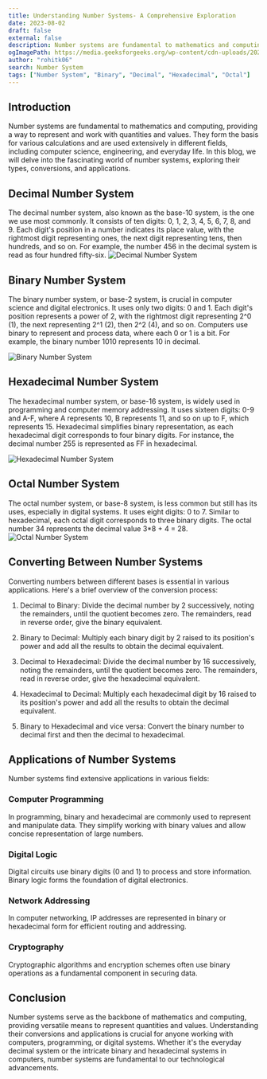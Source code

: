```yaml
---
title: Understanding Number Systems- A Comprehensive Exploration
date: 2023-08-02
draft: false
external: false
description: Number systems are fundamental to mathematics and computing, providing a way to represent and work with quantities and values. They form the basis for various calculations and are used extensively in different fields, including computer science, engineering, and everyday life. In this blog, we will delve into the fascinating world of number systems, exploring their types, conversions, and applications.
ogImagePath: https://media.geeksforgeeks.org/wp-content/cdn-uploads/20200918224434/Number-System.png
author: "rohitk06"
search: Number System
tags: ["Number System", "Binary", "Decimal", "Hexadecimal", "Octal"]
---
```




## Introduction

Number systems are fundamental to mathematics and computing, providing a way to represent and work with quantities and values. They form the basis for various calculations and are used extensively in different fields, including computer science, engineering, and everyday life. In this blog, we will delve into the fascinating world of number systems, exploring their types, conversions, and applications.

## Decimal Number System

The decimal number system, also known as the base-10 system, is the one we use most commonly. It consists of ten digits: 0, 1, 2, 3, 4, 5, 6, 7, 8, and 9. Each digit's position in a number indicates its place value, with the rightmost digit representing ones, the next digit representing tens, then hundreds, and so on. For example, the number 456 in the decimal system is read as four hundred fifty-six.
![Decimal Number System](https://upload.wikimedia.org/wikipedia/commons/4/4c/Decimal_digit.png)
## Binary Number System

The binary number system, or base-2 system, is crucial in computer science and digital electronics. It uses only two digits: 0 and 1. Each digit's position represents a power of 2, with the rightmost digit representing 2^0 (1), the next representing 2^1 (2), then 2^2 (4), and so on. Computers use binary to represent and process data, where each 0 or 1 is a bit. For example, the binary number 1010 represents 10 in decimal.

![Binary Number System](https://www.math-only-math.com/images/examples-on-binary-numbers.jpg)

## Hexadecimal Number System

The hexadecimal number system, or base-16 system, is widely used in programming and computer memory addressing. It uses sixteen digits: 0-9 and A-F, where A represents 10, B represents 11, and so on up to F, which represents 15. Hexadecimal simplifies binary representation, as each hexadecimal digit corresponds to four binary digits. For instance, the decimal number 255 is represented as FF in hexadecimal.

![Hexadecimal Number System](https://mathematicalmysteries.files.wordpress.com/2022/08/hexadecimal-number-system.jpg?w=800)
## Octal Number System

The octal number system, or base-8 system, is less common but still has its uses, especially in digital systems. It uses eight digits: 0 to 7. Similar to hexadecimal, each octal digit corresponds to three binary digits. The octal number 34 represents the decimal value 3*8 + 4 = 28.
![Octal Number System](https://www.vedantu.com/seo/content-images/7743621c-3bc1-4c48-a48a-f4e7aaeffe90.png)
## Converting Between Number Systems

Converting numbers between different bases is essential in various applications. Here's a brief overview of the conversion process:

1. Decimal to Binary: Divide the decimal number by 2 successively, noting the remainders, until the quotient becomes zero. The remainders, read in reverse order, give the binary equivalent.

2. Binary to Decimal: Multiply each binary digit by 2 raised to its position's power and add all the results to obtain the decimal equivalent.

3. Decimal to Hexadecimal: Divide the decimal number by 16 successively, noting the remainders, until the quotient becomes zero. The remainders, read in reverse order, give the hexadecimal equivalent.

4. Hexadecimal to Decimal: Multiply each hexadecimal digit by 16 raised to its position's power and add all the results to obtain the decimal equivalent.

5. Binary to Hexadecimal and vice versa: Convert the binary number to decimal first and then the decimal to hexadecimal.


## Applications of Number Systems

Number systems find extensive applications in various fields:

### Computer Programming

In programming, binary and hexadecimal are commonly used to represent and manipulate data. They simplify working with binary values and allow concise representation of large numbers.

### Digital Logic

Digital circuits use binary digits (0 and 1) to process and store information. Binary logic forms the foundation of digital electronics.

### Network Addressing

In computer networking, IP addresses are represented in binary or hexadecimal form for efficient routing and addressing.

### Cryptography

Cryptographic algorithms and encryption schemes often use binary operations as a fundamental component in securing data.

## Conclusion

Number systems serve as the backbone of mathematics and computing, providing versatile means to represent quantities and values. Understanding their conversions and applications is crucial for anyone working with computers, programming, or digital systems. Whether it's the everyday decimal system or the intricate binary and hexadecimal systems in computers, number systems are fundamental to our technological advancements.

